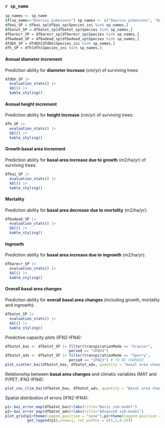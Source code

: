 ### `r sp_name`

```r
sp_names <- sp_name
if(sp_name=="Quercus pubescens") sp_names <- c("Quercus pubescens", "Quercus pyrenaica")
dfbai_SP = dfbai_sp[dfbai_sp$Species_ini %in% sp_names,]
dfbatot_SP = dfbatot_sp[dfbatot_sp$Species %in% sp_names,]
dfbarecr_SP = dfbarecr_sp[dfbarecr_sp$Species %in% sp_names,]
dfbadead_SP = dfbadead_sp[dfbadead_sp$Species %in% sp_names,]
dfdbh_SP = dfdbh[dfdbh$Species_ini %in% sp_names,]
dfh_SP = dfh[dfh$Species_ini %in% sp_names,]
```


#### Annual diameter increment

Prediction ability for **diameter increase** (cm/yr) of surviving trees:
```r
dfdbh_SP |> 
  evaluation_stats() |> 
  kbl() |>
  kable_styling()
```


<!-- Predictive capacity plots: -->

<!-- ```{r, echo = FALSE, fig.width=8, fig.height = 4, warning=FALSE, message=FALSE} -->
<!-- dfdbhSP_bas <- dfdbh_SP |> filter(transpirationMode == "Granier", -->
<!--                              period == "IFN24") -->
<!-- dfdbhSP_adv <- dfdbh_SP |> filter(transpirationMode == "Granier", -->
<!--                              period == "IFN24") -->
<!-- plot_scatter_tree(dfdbhSP_bas, dfdbhSP_adv,  points = TRUE) -->
<!-- ``` -->

<!-- Relationship between **diameter increment** and climatic variables (MAT and P/PET): -->
<!-- ```{r, echo = FALSE, fig.width=8, fig.height = 12, warning=FALSE, message=FALSE} -->
<!-- plot_cov_clim_tree(dfdbhSP_bas, dfdbhSP_adv,  points = TRUE) -->
<!-- ``` -->




#### Annual height increment

Prediction ability for **height increase** (cm/yr) of surviving trees:

```r
dfh_SP |> 
  evaluation_stats() |> 
  kbl() |>
  kable_styling()
```

<!-- Predictive capacity plots (IFN2-IFN4): -->

<!-- ```{r, echo = FALSE, fig.width=8, fig.height=4, warning=FALSE, message=FALSE} -->
<!-- dfhSP_bas <- dfh_SP |> filter(transpirationMode == "Granier", -->
<!--                              period == "IFN24") -->
<!-- dfhSP_adv <- dfh_SP |> filter(transpirationMode == "Granier", -->
<!--                              period == "IFN24") -->
<!-- plot_scatter_tree(dfhSP_bas, dfhSP_adv, points = TRUE, xylim = c(0,20), errorlim = c(-20,20), initiallim = c(0, 2000), -->
<!--                   var = "height") -->
<!-- ``` -->

<!-- Relationship between height increase and climatic variables (MAT, P/PET and available PAR; IFN2 - IFN4): -->

<!-- ```{r, echo = FALSE, fig.width=8, fig.height=12, warning=FALSE, message=FALSE} -->
<!-- plot_cov_clim_tree(dfhSP_bas, dfhSP_bas, points = TRUE, xylim = c(0,20), errorlim = c(-20,20), var = "height") -->
<!-- ``` -->

#### Growth basal area increment

Prediction ability for **basal area increase due to growth** (m2/ha/yr) of surviving trees: 

```r
dfbai_SP |> 
  evaluation_stats() |> 
  kbl() |>
  kable_styling()
```

#### Mortality

Prediction ability for **basal area decrease due to mortality** (m2/ha/yr): 

```r
dfbadead_SP |> 
  evaluation_stats() |> 
  kbl() |>
  kable_styling()
```

#### Ingrowth


Prediction ability for **basal area increase due to ingrowth** (m2/ha/yr): 

```r
dfbarecr_SP |> 
  evaluation_stats() |> 
  kbl() |>
  kable_styling()
```


#### Overall basal area changes

Prediction ability for **overall basal area changes** (including growth, mortality and ingrowth):

```r
dfbatot_SP |> 
  evaluation_stats() |> 
  kbl() |>
  kable_styling()
```


Predictive capacity plots (IFN2-IFN4):

```r
dfbatot_bas <- dfbatot_SP |> filter(transpirationMode == "Granier",
                             period == "IFN24")
dfbatot_adv <- dfbatot_SP |> filter(transpirationMode == "Sperry",
                             period == "IFN23") # TO BE CHANGED
plot_scatter_bai(dfbatot_bas, dfbatot_adv, quantity = "basal area change", xylim = c(-0.5,2), errorlim = c(-2,2))
```

Relationship between **basal area changes** and climatic variables (MAT and P/PET; IFN2-IFN4):
```r
plot_cov_clim_bai(dfbatot_bas, dfbatot_adv, quantity = "Basal area change", ylim = c(-0.5,2), errorlim = c(-2,2))
```

Spatial distribution of errors (IFN2-IFN4): 
```r
p1<-bai_error_map(dfbatot_bas)+labs(title="Basic sub-model")
p2<-bai_error_map(dfbatot_adv)+labs(title="Advanced sub-model")
plot_grid(p1+theme(legend.position = "none"),p2+theme(legend.position = "none"),
          get_legend(p1),nrow=1, rel_widths = c(1,1,0.25))
```

